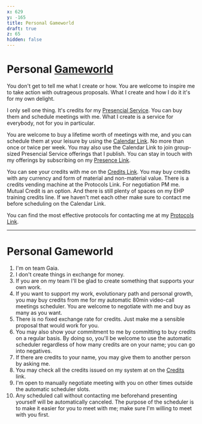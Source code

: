 ```yaml
---
x: 629
y: -165
title: Personal Gameworld
draft: true
z: 65
hidden: false
---
```


# Personal [Gameworld](#gameworld)

You don't get to tell me what I create or how. You are welcome to inspire
me to take action with outrageous proposals. What I create and how I do it
it's for my own delight.

I only sell one thing. It's credits for my [Presencial Service](#presencial-service).
You can buy them and schedule meetings with me. What I create is a service
for everybody, not for you in particular.

You are welcome to buy a lifetime worth of meetings with me, and you can
schedule them at your leisure by using the [Calendar Link](#scheduler). No more than
once or twice per week. You may also use the Calendar Link to join
group-sized Presencial Service offerings that I publish. You can stay in
touch with my offerings by subscribing on my [Presence Link](#presence).

You can see your credits with me on the [Credits Link](#credits). You may buy credits
with any currency and form of material and non-material value. There is a
credits vending machine at the Protocols Link. For negotiation PM me.
Mutual Credit is an option. And there is still plenty of spaces on my EHP
training credits line. If we haven't met each other make sure to contact
me before scheduling on the Calendar Link.

You can find the most effective protocols for contacting me at my
[Protocols Link](#protocols).



------------

# Personal Gameworld

1. I'm on team Gaia.
2. I don't create things in exchange for money.
3. If you are on my team I'll be glad to create something that supports your own work.
4. If you want to support my work, evolutionary path and personal growth, you may buy credits from me
   for my automatic 80min video-call meetings scheduler. You are welcome to negotiate with me and buy as many as you want.
5. There is no fixed exchange rate for credits. Just make me a sensible proposal that would work for you.
6. You may also show your commitment to me by committing to buy credits on a regular basis. By doing so, you'll be
   welcome to use the automatic scheduler regardless of how many credits are on your name; you can go into negatives.
7. If there are credits to your name, you may give them to another person by asking me.
8. You may check all the credits issued on my system at on the [Credits](#credits) link.
9. I'm open to manually negotiate meeting with you on other times outside the automatic scheduler slots.
10.  Any scheduled call without contacting me beforehand presenting yourself will be automatically canceled. The purpose
     of the scheduler is to make it easier for you to meet with me; make sure I'm willing to meet with you first.

